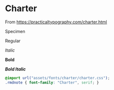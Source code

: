 # Charter

From <https://practicaltypography.com/charter.html>

Specimen

::: {.rmdnote}
Regular

_Italic_

**Bold**

___Bold Italic___
:::

```css
@import url("assets/fonts/charter/charter.css");
.rmdnote { font-family: "Charter", serif; }
```
